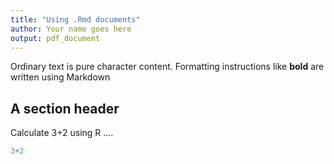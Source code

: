 ```yaml
---
title: "Using .Rmd documents"
author: Your name goes here
output: pdf_document
---
```


Ordinary text is pure character content.
Formatting instructions like **bold** 
are written using Markdown

## A section header

Calculate 3+2 using R ....
```r
3+2
```

